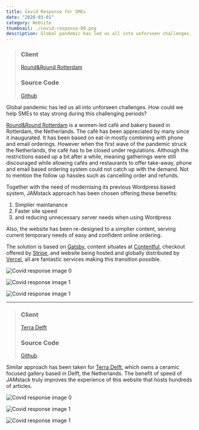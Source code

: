 ```yaml
---
title: Covid Response for SMEs
date: "2020-03-01"
category: Website
thumbnail: ./covid-response-00.png
description: Global pandemic has led us all into unforseen challenges. How could we help SMEs to stay strong during this challenging periods?
---
```


> ### Client
> [Round&Round Rotterdam](https://roundandround.nl/)
> ### Source Code
> [Github](https://github.com/xmflsct/rar-website)

Global pandemic has led us all into unforseen challenges. How could we help SMEs to stay strong during this challenging periods?

[Round&Round Rotterdam](https://roundandround.nl/) is a women-led café and bakery based in Rotterdam, the Netherlands. The café has been appreciated by many since it inaugurated. It has been based on eat-in mostly combining with phone and email orderings. However when the first wave of the pandemic struck the Netherlands, the café has to be closed under regulations. Although the restrictions eased up a bit after a while, meaning gatherings were still discouraged while allowing cafés and restaurants to offer take-away, phone and email based ordering system could not catch up with the demand. Not to mention the follow up hassles such as cancelling order and refunds.

Together with the need of modernising its previous Wordpress based system, JAMstack approach has been chosen offering these benefits:

1. Simplier maintanance
2. Faster site speed
3. and reducing unnecessary server needs when using Wordpress

Also, the website has been re-designed to a simplier content, serving current temporary needs of easy and confident online ordering.

The solution is based on [Gatsby](https://www.gatsbyjs.com/), content situates at [Contentful](https://www.contentful.com/), checkout offered by [Stripe](https://stripe.com/), and website being hosted and globally distributed by [Vercel](https://vercel.com/), all are fantastic services making this transition possible.

<EmbedImage width="wide" website>

![Covid response image 0](./covid-response-00.png)

</EmbedImage>

<EmbedImage width="wide" website>

![Covid response image 1](./covid-response-01.png)

</EmbedImage>

<EmbedImage width="wide" website>

![Covid response image 1](./covid-response-02.png)

</EmbedImage>

---

> ### Client
> [Terra Delft](https://terra-delft.nl/)
> ### Source Code
> [Github](https://github.com/xmflsct/terradelft-website)

Similar approach has been taken for [Terra Delft](https://terra-delft.nl/), which owns a ceramic focused gallery based in Delft, the Netherlands. The benefit of speed of JAMstack truly improves the experience of this website that hosts hundreds of articles.

<EmbedImage width="wide" website>

![Covid response image 0](./covid-response-03.png)

</EmbedImage>

<EmbedImage width="wide" website>

![Covid response image 1](./covid-response-04.png)

</EmbedImage>

<EmbedImage width="wide" website>

![Covid response image 1](./covid-response-05.png)

</EmbedImage>